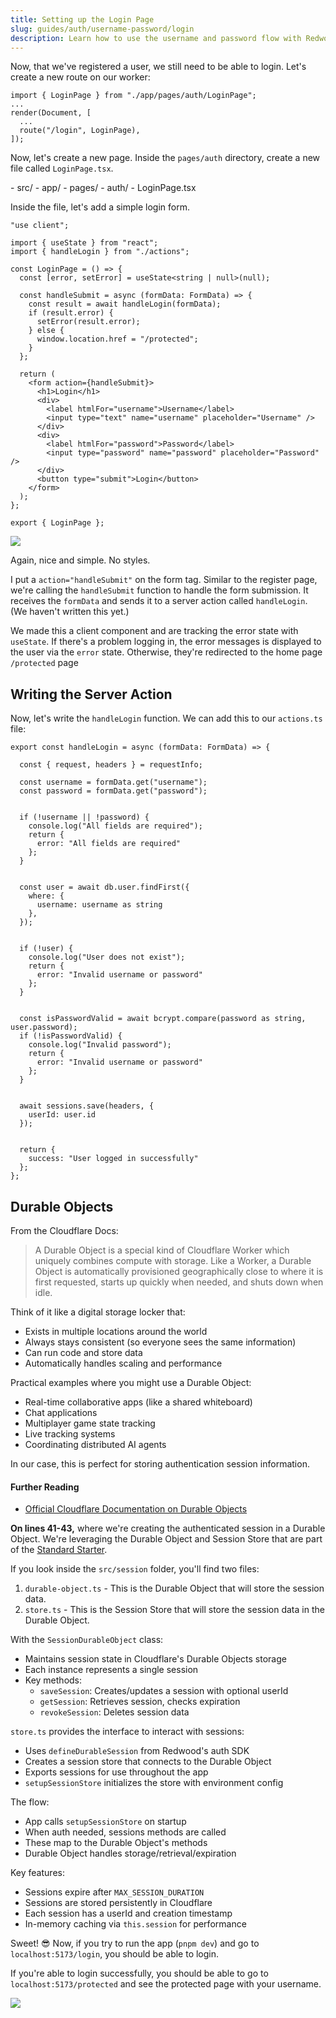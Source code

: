 ```yaml
---
title: Setting up the Login Page
slug: guides/auth/username-password/login
description: Learn how to use the username and password flow with RedwoodJS.
---
```



Now, that we've registered a user, we still need to be able to login. Let's create a new route on our worker:

```tsx title="src/worker.tsx" showLineNumbers={false}
import { LoginPage } from "./app/pages/auth/LoginPage";
...
render(Document, [
  ...
  route("/login", LoginPage),
]);
```

Now, let's create a new page. Inside the `pages/auth` directory, create a new file called `LoginPage.tsx`.

<FileTree>
- src/
  - app/
    - pages/
      - auth/
        - LoginPage.tsx
</FileTree>

Inside the file, let's add a simple login form.

```tsx title="src/app/pages/auth/LoginPage.tsx"
"use client";

import { useState } from "react";
import { handleLogin } from "./actions";

const LoginPage = () => {
  const [error, setError] = useState<string | null>(null);

  const handleSubmit = async (formData: FormData) => {
    const result = await handleLogin(formData);
    if (result.error) {
      setError(result.error);
    } else {
      window.location.href = "/protected";
    }
  };

  return (
    <form action={handleSubmit}>
      <h1>Login</h1>
      <div>
        <label htmlFor="username">Username</label>
        <input type="text" name="username" placeholder="Username" />
      </div>
      <div>
        <label htmlFor="password">Password</label>
        <input type="password" name="password" placeholder="Password" />
      </div>
      <button type="submit">Login</button>
    </form>
  );
};

export { LoginPage };
```

![](./images/login.png)

Again, nice and simple. No styles.

I put a `action="handleSubmit"` on the form tag. Similar to the register page, we're calling the `handleSubmit` function to handle the form submission. It receives the `formData` and sends it to a server action called `handleLogin`. (We haven't written this yet.)

We made this a client component and are tracking the error state with `useState`. If there's a problem logging in, the error messages is displayed to the user via the `error` state. Otherwise, they're redirected to the home page `/protected` page

## Writing the Server Action

Now, let's write the `handleLogin` function. We can add this to our `actions.ts` file:

```tsx title="src/app/pages/auth/actions.ts" {"1. Get the request and headers - we need this for Durable Objects": 2} {"2. Get the username and password from the form data": 4} {"3. Validate the form": 8} {"4. Find the user in the database": 16} {"5. If you can't find the user, return an error": 23} {"6. Check to see if the password is correct": 31} {"7. Create a session for the user using a Durable Object": 40} {"8. Return a success message": 45}
export const handleLogin = async (formData: FormData) => {

  const { request, headers } = requestInfo;

  const username = formData.get("username");
  const password = formData.get("password");


  if (!username || !password) {
    console.log("All fields are required");
    return {
      error: "All fields are required"
    };
  }


  const user = await db.user.findFirst({
    where: {
      username: username as string
    },
  });


  if (!user) {
    console.log("User does not exist");
    return {
      error: "Invalid username or password"
    };
  }


  const isPasswordValid = await bcrypt.compare(password as string, user.password);
  if (!isPasswordValid) {
    console.log("Invalid password");
    return {
      error: "Invalid username or password"
    };
  }


  await sessions.save(headers, {
    userId: user.id
  });


  return {
    success: "User logged in successfully"
  };
};
```

## Durable Objects

<Aside title="What is a Durable Object?" type="tip">
From the Cloudflare Docs:

> A Durable Object is a special kind of Cloudflare Worker which uniquely combines compute with storage. Like a Worker, a Durable Object is automatically provisioned geographically close to where it is first requested, starts up quickly when needed, and shuts down when idle.

Think of it like a digital storage locker that:

- Exists in multiple locations around the world
- Always stays consistent (so everyone sees the same information)
- Can run code and store data
- Automatically handles scaling and performance

Practical examples where you might use a Durable Object:

- Real-time collaborative apps (like a shared whiteboard)
- Chat applications
- Multiplayer game state tracking
- Live tracking systems
- Coordinating distributed AI agents

In our case, this is perfect for storing authentication session information.

#### Further Reading
- [Official Cloudflare Documentation on Durable Objects](https://developers.cloudflare.com/durable-objects/)
</Aside>

**On lines 41-43,** where we're creating the authenticated session in a Durable Object. We're leveraging the Durable Object and Session Store that are part of the [Standard Starter](https://github.com/redwoodjs/sdk/tree/main/starters/standard).

If you look inside the `src/session` folder, you'll find two files:

1. `durable-object.ts` - This is the Durable Object that will store the session data.
2. `store.ts` - This is the Session Store that will store the session data in the Durable Object.

With the `SessionDurableObject` class:
- Maintains session state in Cloudflare's Durable Objects storage
- Each instance represents a single session
- Key methods:
  - `saveSession`: Creates/updates a session with optional userId
  - `getSession`: Retrieves session, checks expiration
  - `revokeSession`: Deletes session data

`store.ts` provides the interface to interact with sessions:
- Uses `defineDurableSession` from Redwood's auth SDK
- Creates a session store that connects to the Durable Object
- Exports sessions for use throughout the app
- `setupSessionStore` initializes the store with environment config

The flow:
- App calls `setupSessionStore` on startup
- When auth needed, sessions methods are called
- These map to the Durable Object's methods
- Durable Object handles storage/retrieval/expiration

Key features:
- Sessions expire after `MAX_SESSION_DURATION`
- Sessions are stored persistently in Cloudflare
- Each session has a userId and creation timestamp
- In-memory caching via `this.session` for performance

Sweet! 😎 Now, if you try to run the app (`pnpm dev`) and go to `localhost:5173/login`, you should be able to login.

If you're able to login successfully, you should be able to go to `localhost:5173/protected` and see the protected page with your username.

![](./images/logged-in-as-redwoodjs.png)